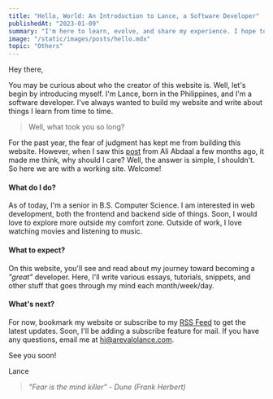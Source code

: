 ```yaml
---
title: "Hello, World: An Introduction to Lance, a Software Developer"
publishedAt: "2023-01-09"
summary: "I'm here to learn, evolve, and share my experience. I hope to inspire other people who are still hesitant to do the same. It's time to step out of our comfort zones, break down barriers and make a difference."
image: "/static/images/posts/hello.mdx"
topic: "Others"
---
```


Hey there,

You may be curious about who the creator of this website is. Well, let's begin by introducing myself. I'm Lance, born in the Philippines, and I'm a software developer. I've always wanted to build my website and write about things I learn from time to time.

> Well, what took you so long?

For the past year, the fear of judgment has kept me from building this website. However, when I saw this [post](https://aliabdaal.com/book-journey/the-no-one-cares-mindset/) from Ali Abdaal a few months ago, it made me think, why should I care? Well, the answer is simple, I shouldn't. So here we are with a working site. Welcome!

#### **What do I do?**

As of today, I'm a senior in B.S. Computer Science. I am interested in web development, both the frontend and backend side of things. Soon, I would love to explore more outside my comfort zone. Outside of work, I love watching movies and listening to music.

#### **What to expect?**

On this website, you'll see and read about my journey toward becoming a _"great"_ developer. Here, I'll write various essays, tutorials, snippets, and other stuff that goes through my mind each month/week/day.

#### **What's next?**

For now, bookmark my website or subscribe to my [RSS Feed](https://arevalolance.com/feed.xml) to get the latest updates. Soon, I'll be adding a subscribe feature for mail. If you have any questions, email me at [hi@arevalolance.com](mailto:hi@arevalolance.com).

See you soon!

Lance

> _"Fear is the mind killer" - Dune (Frank Herbert)_
